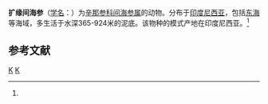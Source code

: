 {{Speciesbox
| genus = Mesothuria
| species = marginata
| authority = (Sluiter, 1901)<ref name='id12630'>{{cite web| url =http://www.bioinfo.cn/db05/BjdwSpecies.php?action=view&id=12630| title =扩缘间海参| work =《中国动物物种编目数据库》| publisher =中国科学院微生物研究所| author =中国科学院动物研究所| accessdate =2009-04-28| deadurl =yes| archiveurl =https://web.archive.org/web/20160305001722/http://www.bioinfo.cn/db05/BjdwSpecies.php?action=view&id=12630| archivedate =2016-03-05}}</ref>
}}

'''扩缘间海参'''（[[学名|学名]]：{{lang|la|''Mesothuria marginata''}}）为[[辛那参科|辛那参科]][[间海参属|间海参属]]的动物。分布于[[印度尼西亚|印度尼西亚]]，包括[[东海|东海]]等海域，多生活于水深365-924米的泥底。该物种的模式产地在印度尼西亚。<ref name='id12630'/>

== 参考文献 ==
{{reflist}}

{{Taxonbar}}

[[Category:1901年描述的动物|K]]
[[Category:间海参属|K]]


{{海参小作品}}